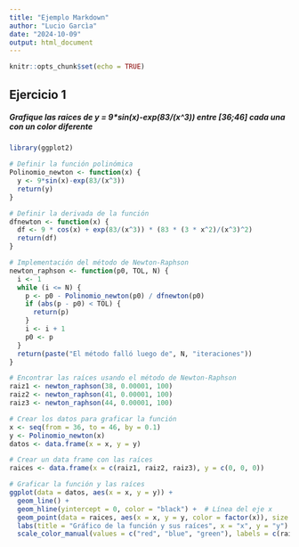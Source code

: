 ```yaml
---
title: "Ejemplo Markdown"
author: "Lucio Garcìa"
date: "2024-10-09"
output: html_document
---
```


```r
knitr::opts_chunk$set(echo = TRUE)
```

## Ejercicio 1

##### Grafique las raices de y = 9*sin(x)-exp(83/(x^3)) entre  [36;46] cada una con un color diferente 

```r


library(ggplot2)

# Definir la función polinómica
Polinomio_newton <- function(x) {
  y <- 9*sin(x)-exp(83/(x^3))
  return(y)
}

# Definir la derivada de la función
dfnewton <- function(x) {
  df <- 9 * cos(x) + exp(83/(x^3)) * (83 * (3 * x^2)/(x^3)^2)
  return(df)
}

# Implementación del método de Newton-Raphson
newton_raphson <- function(p0, TOL, N) {
  i <- 1
  while (i <= N) {
    p <- p0 - Polinomio_newton(p0) / dfnewton(p0)
    if (abs(p - p0) < TOL) {
      return(p)
    }
    i <- i + 1
    p0 <- p
  }
  return(paste("El método falló luego de", N, "iteraciones"))
}

# Encontrar las raíces usando el método de Newton-Raphson
raiz1 <- newton_raphson(38, 0.00001, 100)
raiz2 <- newton_raphson(41, 0.00001, 100)
raiz3 <- newton_raphson(44, 0.00001, 100)

# Crear los datos para graficar la función
x <- seq(from = 36, to = 46, by = 0.1)
y <- Polinomio_newton(x)
datos <- data.frame(x = x, y = y)

# Crear un data frame con las raíces
raices <- data.frame(x = c(raiz1, raiz2, raiz3), y = c(0, 0, 0))

# Graficar la función y las raíces
ggplot(data = datos, aes(x = x, y = y)) +
  geom_line() +
  geom_hline(yintercept = 0, color = "black") +  # Línea del eje x
  geom_point(data = raices, aes(x = x, y = y, color = factor(x)), size = 3) +
  labs(title = "Gráfico de la función y sus raíces", x = "x", y = "y") +
  scale_color_manual(values = c("red", "blue", "green"), labels = c(raiz1, raiz2, raiz3))

```

